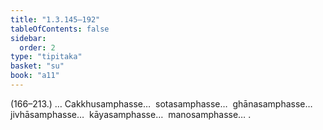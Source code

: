 ```yaml
---
title: "1.3.145–192"
tableOfContents: false
sidebar:
  order: 2
type: "tipitaka"
basket: "su"
book: "a11"
---
```



<DynamicBreadcrumb />

<Paragraph type="center" book="a11">
(166–213.)
</Paragraph>

<Paragraph number="217" book="a11">
… Cakkhusamphasse…  sotasamphasse…  ghānasamphasse…  jivhāsamphasse…  kāyasamphasse…  manosamphasse… .
</Paragraph>